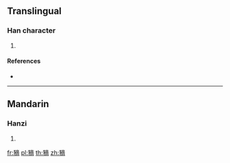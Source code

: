 {{character info/new}}
==Translingual==

===Han character===
{{Han char|rn=152|rad=豕|as=11|sn=18|four=|canj=MOYCB}}

# {{defn|Han|sort=豕11}}

====References====
* {{Han ref|kx=1199.010|dkj=36452|dj=1661.080|hdz=63619.140|uh=8C74|ud=35956}}

----

==Mandarin==

===Hanzi===
{{cmn-hanzi|pin=[[dí]] ([[di2]])|wg=ti<sup>2</sup>}}

# {{defn|lang=cmn|sort=豕11}}

[[fr:豴]]
[[pl:豴]]
[[th:豴]]
[[zh:豴]]